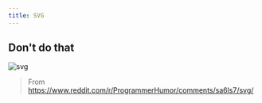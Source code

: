 ```yaml
---
title: SVG
---
```


## Don't do that


<Flexed>

![svg](./svg.jpg)

</Flexed>

> From https://www.reddit.com/r/ProgrammerHumor/comments/sa6ls7/svg/
